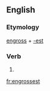 ==English==

===Etymology===
[[engross]] + [[-est]]

===Verb===
{{head|en|verb form}}

# {{en-archaic second-person singular of|engross|lang=en}}

[[fr:engrossest]]